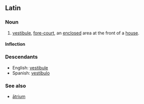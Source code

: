==Latin==

===Noun===
{{la-noun|vestibulum|vestibuli|vestibulī|n|second}}

# [[vestibule]], [[fore-court]], an [[enclosed]] area at the front of a [[house]].

====Inflection====
{{la-decl-2nd-N|vestibul}}

===Descendants===
*English: [[vestibule]]
*Spanish: [[vestíbulo]] {{m}}

===See also===
*[[atrium#Latin|ātrium]]